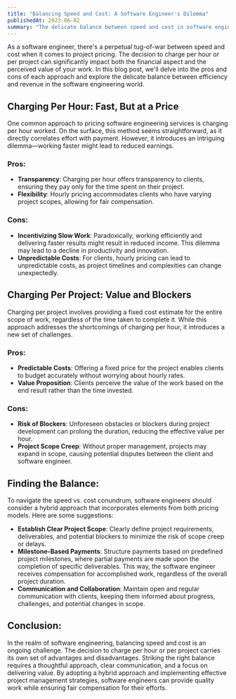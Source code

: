 ```yaml
---
title: "Balancing Speed and Cost: A Software Engineer's Dilemma"
publishedAt: 2023-06-02
summary: "The delicate balance between speed and cost in software engineering pricing: charging per hour risks lower pay for faster work, while charging per project faces value reduction due to blockers."
---
```


As a software engineer, there's a perpetual tug-of-war between speed and cost when it comes to project pricing. The decision to charge per hour or per project can significantly impact both the financial aspect and the perceived value of your work. In this blog post, we'll delve into the pros and cons of each approach and explore the delicate balance between efficiency and revenue in the software engineering world.

## Charging Per Hour: Fast, But at a Price
One common approach to pricing software engineering services is charging per hour worked. On the surface, this method seems straightforward, as it directly correlates effort with payment. However, it introduces an intriguing dilemma—working faster might lead to reduced earnings.

### Pros: 

- **Transparency**: Charging per hour offers transparency to clients, ensuring they pay only for the time spent on their project.
- **Flexibility**: Hourly pricing accommodates clients who have varying project scopes, allowing for fair compensation.

### Cons:

- **Incentivizing Slow Work**: Paradoxically, working efficiently and delivering faster results might result in reduced income. This dilemma may lead to a decline in productivity and innovation.
- **Unpredictable Costs**: For clients, hourly pricing can lead to unpredictable costs, as project timelines and complexities can change unexpectedly.

## Charging Per Project: Value and Blockers

Charging per project involves providing a fixed cost estimate for the entire scope of work, regardless of the time taken to complete it. While this approach addresses the shortcomings of charging per hour, it introduces a new set of challenges.

### Pros:

- **Predictable Costs**: Offering a fixed price for the project enables clients to budget accurately without worrying about hourly rates.
- **Value Proposition**: Clients perceive the value of the work based on the end result rather than the time invested.

### Cons:

- **Risk of Blockers**: Unforeseen obstacles or blockers during project development can prolong the duration, reducing the effective value per hour.
- **Project Scope Creep**: Without proper management, projects may expand in scope, causing potential disputes between the client and software engineer.

## Finding the Balance:
To navigate the speed vs. cost conundrum, software engineers should consider a hybrid approach that incorporates elements from both pricing models. Here are some suggestions:

- **Establish Clear Project Scope**: Clearly define project requirements, deliverables, and potential blockers to minimize the risk of scope creep or delays.
- **Milestone-Based Payments**: Structure payments based on predefined project milestones, where partial payments are made upon the completion of specific deliverables. This way, the software engineer receives compensation for accomplished work, regardless of the overall project duration.
- **Communication and Collaboration**: Maintain open and regular communication with clients, keeping them informed about progress, challenges, and potential changes in scope.

## Conclusion:
In the realm of software engineering, balancing speed and cost is an ongoing challenge. The decision to charge per hour or per project carries its own set of advantages and disadvantages. Striking the right balance requires a thoughtful approach, clear communication, and a focus on delivering value. By adopting a hybrid approach and implementing effective project management strategies, software engineers can provide quality work while ensuring fair compensation for their efforts.